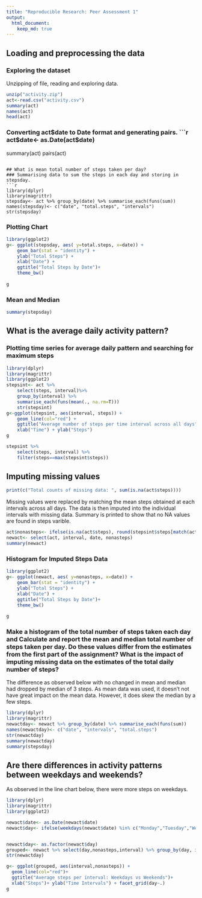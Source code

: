 ```yaml
---
title: "Reproducible Research: Peer Assessment 1"
output: 
  html_document:
    keep_md: true
---
```


## Loading and preprocessing the data
### Exploring the dataset
Unzipping of file, reading and exploring data.
```r
unzip("activity.zip")
act<-read.csv("activity.csv")
summary(act)
names(act)
head(act)
```
### Converting act$date to Date format and generating pairs.
```r
act$date<- as.Date(act$date)
summary(act)
pairs(act)
```

## What is mean total number of steps taken per day?
### Summarising data to sum the steps in each day and storing in stepsday.
```r
library(dplyr)
library(magrittr)
stepsday<- act %>% group_by(date) %>% summarise_each(funs(sum)) 
names(stepsday)<- c("date", "total.steps", "intervals")
str(stepsday)
```
### Plotting Chart
```r
library(ggplot2)
g<- ggplot(stepsday, aes( y=total.steps, x=date)) + 
    geom_bar(stat = "identity") + 
    ylab("Total Steps") +
    xlab("Date") +
    ggtitle("Total Steps by Date")+
    theme_bw()
  
g
```

### Mean and Median
```r
summary(stepsday)
```
## What is the average daily activity pattern?
### Plotting time series for average daily pattern and searching for maximum steps
```r
library(dplyr)
library(magrittr)
library(ggplot2)
stepsint<- act %>% 
    select(steps, interval)%>% 
    group_by(interval) %>% 
    summarise_each(funs(mean(., na.rm=T)))
    str(stepsint)
g<-ggplot(stepsint, aes(interval, steps)) + 
    geom_line(col="red") + 
    ggtitle("Average number of steps per time interval across all days") +
    xlab("Time") + ylab("Steps")
g

stepsint %>% 
    select(steps, interval) %>%
    filter(steps==max(stepsint$steps))
```

## Imputing missing values
```r
print(c("Total counts of missing data: ", sum(is.na(act$steps))))
```

Missing values were replaced by matching the mean steps obtained at each intervals across all days. The data is then imputed into the individual intervals with missing data. Summary is printed to show that no NA values are found in steps varible. 

```r
act$nonasteps<- ifelse(is.na(act$steps), round(stepsint$steps[match(act$interval,stepsint$interval)],0),act$steps)
newact<- select(act, interval, date, nonasteps)
summary(newact)
```
### Histogram for Imputed Steps Data
```r
library(ggplot2)
g<- ggplot(newact, aes( y=nonasteps, x=date)) + 
    geom_bar(stat = "identity") + 
    ylab("Total Steps") +
    xlab("Date") +
    ggtitle("Total Steps by Date")+
    theme_bw()
  
g
```

### Make a histogram of the total number of steps taken each day and Calculate and report the mean and median total number of steps taken per day. Do these values differ from the estimates from the first part of the assignment? What is the impact of imputing missing data on the estimates of the total daily number of steps?

The difference as observed below with no changed in mean and median had dropped by median of 3 steps. As mean data was used, it doesn't not have great impact on the mean data. However, it does skew the median by a few steps. 

```r
library(dplyr)
library(magrittr)
newactday<- newact %>% group_by(date) %>% summarise_each(funs(sum)) 
names(newactday)<- c("date", "intervals", "total.steps")
str(newactday)
summary(newactday)
summary(stepsday)
```



## Are there differences in activity patterns between weekdays and weekends?

As observed in the line chart below, there were more steps on weekdays. 

```r
library(dplyr)
library(magrittr)
library(ggplot2)

newact$date<- as.Date(newact$date)
newact$day<- ifelse(weekdays(newact$date) %in% c("Monday","Tuesday","Wednesday","Thursday","Friday") == T, "weekday", "weekend")


newact$day<- as.factor(newact$day)
grouped<- newact %>% select(day,nonasteps,interval) %>% group_by(day, interval) %>% summarise_each(funs (sum))
str(newactday)

g<- ggplot(grouped, aes(interval,nonasteps)) +
  geom_line(col="red")+
  ggtitle("Average steps per interval: Weekdays vs Weekends")+
  xlab("Steps")+ ylab("Time Intervals") + facet_grid(day~.)
g


```

